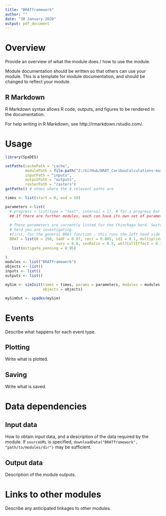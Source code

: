 ---
title: "BRATframework"
author: ""
date: "30 January 2020"
output: pdf_document
---

# Overview

Provide an overview of what the module does / how to use the module.

Module documentation should be written so that others can use your module.
This is a template for module documentation, and should be changed to reflect your module.

## R Markdown

R Markdown syntax allows R code, outputs, and figures to be rendered in the documentation.

For help writing in R Markdown, see http://rmarkdown.rstudio.com/.

# Usage

```{r module_usage}
library(SpaDES)

setPaths(cachePath = "cache", 
         modulePath = file.path("Z:/GitHub/BRAT_CaribouCalculations-master/modules"), 
         inputPath = "inputs", 
         outputPath = "outputs", 
         rasterPath = "rasters")
getPaths() # shows where the 4 relevant paths are

times <- list(start = 0, end = 10)

parameters <-list(
  #.progress = list(type = "text", interval = 1), # for a progress bar
  ## If there are further modules, each can have its own set of parameters:
  
  # These parameters are currently listed for the Chinchaga herd. Switch N, SadF, and recr based on the
  # herd you are investigating.
  #first, for the general BRAT function - this runs the left hand side of a Bowtie diagram
  BRAT = list(N = 250, SadF = 0.87, recr = 0.065, sd1 = 0.1, multiplier1 = 0.9, pregR = 0.9, 
                       surv = 0.8, sexRatio = 0.5, wolfCullEffect = 0.186, wolfCullPropOnAdults = 0.1), 
   list(mitigate_penning = 0.95)
  
)
modules <- list("BRATframework")
objects <- list()
inputs <- list()
outputs <- list()

mySim <- simInit(times = times, params = parameters, modules = modules,
                 objects = objects)

mySimOut <- spades(mySim)
```

# Events

Describe what happens for each event type.

## Plotting

Write what is plotted.

## Saving

Write what is saved.

# Data dependencies

## Input data

How to obtain input data, and a description of the data required by the module.
If `sourceURL` is specified, `downloadData("BRATframework", "path/to/modules/dir")` may be sufficient.

## Output data

Description of the module outputs.

# Links to other modules

Describe any anticipated linkages to other modules.
